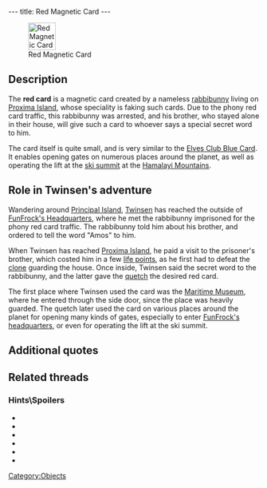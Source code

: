 ---
title: Red Magnetic Card
---

[[Image:Red card.png|right|55px|frame|Red Magnetic Card]]

{{Quote|
Quote=Red Magnetic Card. It will allow you to open the doors with a red lock.|
Character=Official description}}

==Description==
The '''red card''' is a magnetic card created by a nameless [[rabbibunny]] living on [[Proxima Island]], whose speciality is faking such cards. Due to the phony red card traffic, this rabbibunny was arrested, and his brother, who stayed alone in their house, will give such a card to whoever says a special secret word to him.

The card itself is quite small, and is very similar to the [[Elves Club Blue Card]]. It enables opening gates on numerous places around the planet, as well as operating the lift at the [[ski summit]] at the [[Hamalayi Mountains]].

==Role in Twinsen's adventure==
Wandering around [[Principal Island]], [[Twinsen]] has reached the outside of [[FunFrock's Headquarters]], where he met the rabbibunny imprisoned for the phony red card traffic. The rabbibunny told him about his brother, and ordered to tell the word "Amos" to him.

When Twinsen has reached [[Proxima Island]], he paid a visit to the prisoner's brother, which costed him in a few [[life points]], as he first had to defeat the [[clone]] guarding the house. Once inside, Twinsen said the secret word to the rabbibunny, and the latter gave the [[quetch]] the desired red card.

The first place where Twinsen used the card was the [[Maritime Museum]], where he entered through the side door, since the place was heavily guarded. The quetch later used the card on various places around the planet for opening many kinds of gates, especially to enter [[FunFrock's headquarters]], or even for operating the lift at the ski summit.

==Additional quotes==
{{Quote|
Quote=Use your red card to use the skilift.|
Character=A rabbibunny}}
{{Quote|
Quote=I can't help you. Except perhaps... considering the risks you've taken, I guess I can trust you. I was arrested on this island, but earlier on I gave a fake red card to my brother who was living on Proxima island. He will give it to you if you say "Amos" to him (the location of the house is now indicated on your Holomap).|
Character=Imprisoned rabbibunny}}
{{Quote|
Quote=I just discovered a secret passage by using the ACTION command, incredible! Do you like my red card otherwise?|
Character=Imprisoned rabbibunny}}
{{Quote|
Quote=Ah, it's impossible to open it without a red card.|
Character=Twinsen}}
{{Quote|
Quote=My brother was arrested and the house is under surveillance: phony red card traffic. Wait a minute, how did you get in here? And who are you?|
Character=The froger}}
{{Quote|
Quote=No more fake red cards, too dangerous, I quit. From now on, I am only going to make fake Captain LeBorgne secret maps.|
Character=The froger}}

==Related threads==
===Hints\Spoilers===
* {{thread|id=11467|title=red card}}
* {{thread|id=10005|title=Red Card!}}
* {{thread|id=8523|title=LBA1: red card}}
* {{thread|id=7169|title=Red card in LBA1}}
* {{thread|id=4968|title=haha Red Card Problem this time...}}
* {{thread|id=12118|title=Help in early LBA1}}

[[Category:Objects]]